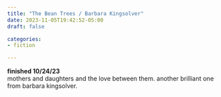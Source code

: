 ```yaml
---
title: "The Bean Trees / Barbara Kingsolver"
date: 2023-11-05T19:42:52-05:00
draft: false

categories: 
- fiction

---
```


**finished 10/24/23**   \
mothers and daughters and the love between them. another brilliant one from barbara kingsolver.